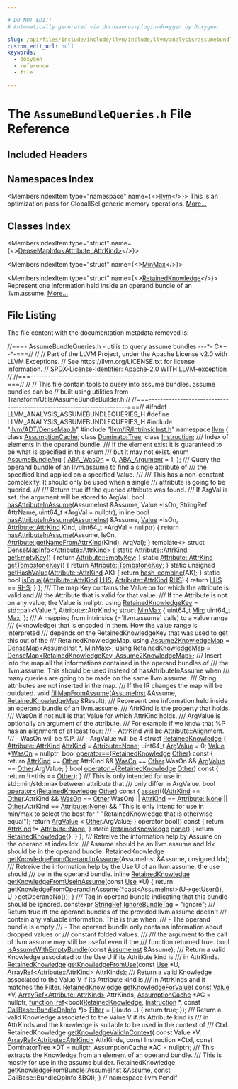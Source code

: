 ```yaml
---

# DO NOT EDIT!
# Automatically generated via docusaurus-plugin-doxygen by Doxygen.

slug: /api/files/include/include/llvm/include/llvm/analysis/assumebundlequeries-h
custom_edit_url: null
keywords:
  - doxygen
  - reference
  - file

---
```





# The `AssumeBundleQueries.h` File Reference

<DoxygenPage pluginConfig={pluginConfig}>



## Included Headers

<IncludesList>
<IncludesListItem
  filePath="llvm/ADT/DenseMap.h"
  permalink="/docs/api/files/include/include/llvm/include/llvm/adt/densemap-h"
  isLocal="true" />
<IncludesListItem
  filePath="llvm/IR/IntrinsicInst.h"
  permalink="/docs/api/files/include/include/llvm/include/llvm/ir/intrinsicinst-h"
  isLocal="true" />
</IncludesList>

## Namespaces Index

<MembersIndex>

<MembersIndexItem
  type="namespace"
  name={<><a href="/docs/api/namespaces/llvm">llvm</a></>}>
This is an optimization pass for GlobalISel generic memory operations. <a href="/docs/api/namespaces/llvm/#details">More...</a>
</MembersIndexItem>

</MembersIndex>

## Classes Index

<MembersIndex>

<MembersIndexItem
  type="struct"
  name={<><a href="/docs/api/structs/llvm/densemapinfo-3b8d43b48b72aa66e434ce6f39c7dc97">DenseMapInfo&lt;Attribute::AttrKind&gt;</a></>}>
</MembersIndexItem>

<MembersIndexItem
  type="struct"
  name={<><a href="/docs/api/structs/llvm/minmax">MinMax</a></>}>
</MembersIndexItem>

<MembersIndexItem
  type="struct"
  name={<><a href="/docs/api/structs/llvm/retainedknowledge">RetainedKnowledge</a></>}>
Represent one information held inside an operand bundle of an llvm.assume. <a href="/docs/api/structs/llvm/retainedknowledge/#details">More...</a>
</MembersIndexItem>

</MembersIndex>


## File Listing

The file content with the documentation metadata removed is:

<ProgramListing>

<Link id="l00001" /><CodeLine lineNumber="1"><Highlight kind="comment">//===- AssumeBundleQueries.h - utilis to query assume bundles ---&#42;- C++ -&#42;-===//</Highlight><Highlight kind="normal"></Highlight></CodeLine>
<Link id="l00002" /><CodeLine lineNumber="2"><Highlight kind="normal"></Highlight><Highlight kind="comment">//</Highlight><Highlight kind="normal"></Highlight></CodeLine>
<Link id="l00003" /><CodeLine lineNumber="3"><Highlight kind="normal"></Highlight><Highlight kind="comment">// Part of the LLVM Project, under the Apache License v2.0 with LLVM Exceptions.</Highlight><Highlight kind="normal"></Highlight></CodeLine>
<Link id="l00004" /><CodeLine lineNumber="4"><Highlight kind="normal"></Highlight><Highlight kind="comment">// See https://llvm.org/LICENSE.txt for license information.</Highlight><Highlight kind="normal"></Highlight></CodeLine>
<Link id="l00005" /><CodeLine lineNumber="5"><Highlight kind="normal"></Highlight><Highlight kind="comment">// SPDX-License-Identifier: Apache-2.0 WITH LLVM-exception</Highlight><Highlight kind="normal"></Highlight></CodeLine>
<Link id="l00006" /><CodeLine lineNumber="6"><Highlight kind="normal"></Highlight><Highlight kind="comment">//</Highlight><Highlight kind="normal"></Highlight></CodeLine>
<Link id="l00007" /><CodeLine lineNumber="7"><Highlight kind="normal"></Highlight><Highlight kind="comment">//===----------------------------------------------------------------------===//</Highlight><Highlight kind="normal"></Highlight></CodeLine>
<Link id="l00008" /><CodeLine lineNumber="8"><Highlight kind="normal"></Highlight><Highlight kind="comment">//</Highlight><Highlight kind="normal"></Highlight></CodeLine>
<Link id="l00009" /><CodeLine lineNumber="9"><Highlight kind="normal"></Highlight><Highlight kind="comment">// This file contain tools to query into assume bundles. assume bundles can be</Highlight><Highlight kind="normal"></Highlight></CodeLine>
<Link id="l00010" /><CodeLine lineNumber="10"><Highlight kind="normal"></Highlight><Highlight kind="comment">// built using utilities from Transform/Utils/AssumeBundleBuilder.h</Highlight><Highlight kind="normal"></Highlight></CodeLine>
<Link id="l00011" /><CodeLine lineNumber="11"><Highlight kind="normal"></Highlight><Highlight kind="comment">//</Highlight><Highlight kind="normal"></Highlight></CodeLine>
<Link id="l00012" /><CodeLine lineNumber="12"><Highlight kind="normal"></Highlight><Highlight kind="comment">//===----------------------------------------------------------------------===//</Highlight><Highlight kind="normal"></Highlight></CodeLine>
<Link id="l00013" /><CodeLine lineNumber="13"><Highlight kind="normal"></Highlight></CodeLine>
<Link id="l00014" /><CodeLine lineNumber="14"><Highlight kind="normal"></Highlight><Highlight kind="preprocessor">#ifndef LLVM&#95;ANALYSIS&#95;ASSUMEBUNDLEQUERIES&#95;H</Highlight><Highlight kind="normal"></Highlight></CodeLine>
<Link id="l00015" /><CodeLine lineNumber="15"><Highlight kind="normal"></Highlight><Highlight kind="preprocessor">#define LLVM&#95;ANALYSIS&#95;ASSUMEBUNDLEQUERIES&#95;H</Highlight><Highlight kind="normal"></Highlight></CodeLine>
<Link id="l00016" /><CodeLine lineNumber="16"><Highlight kind="normal"></Highlight></CodeLine>
<Link id="l00017" /><CodeLine lineNumber="17"><Highlight kind="normal"></Highlight><Highlight kind="preprocessor">#include &quot;<a href="/docs/api/files/include/include/llvm/include/llvm/adt/densemap-h">llvm/ADT/DenseMap.h</a>&quot;</Highlight><Highlight kind="normal"></Highlight></CodeLine>
<Link id="l00018" /><CodeLine lineNumber="18"><Highlight kind="normal"></Highlight><Highlight kind="preprocessor">#include &quot;<a href="/docs/api/files/include/include/llvm/include/llvm/ir/intrinsicinst-h">llvm/IR/IntrinsicInst.h</a>&quot;</Highlight><Highlight kind="normal"></Highlight></CodeLine>
<Link id="l00019" /><CodeLine lineNumber="19"><Highlight kind="normal"></Highlight></CodeLine>
<Link id="l00020" /><CodeLine lineNumber="20"><Highlight kind="normal"></Highlight><Highlight kind="keyword">namespace </Highlight><Highlight kind="normal"><a href="/docs/api/namespaces/llvm">llvm</a> &#123;</Highlight></CodeLine>
<Link id="l00021" /><CodeLine lineNumber="21"><Highlight kind="normal"></Highlight><Highlight kind="keyword">class </Highlight><Highlight kind="normal"><a href="/docs/api/classes/llvm/assumptioncache">AssumptionCache</a>;</Highlight></CodeLine>
<Link id="l00022" /><CodeLine lineNumber="22"><Highlight kind="normal"></Highlight><Highlight kind="keyword">class </Highlight><Highlight kind="normal"><a href="/docs/api/classes/llvm/dominatortree">DominatorTree</a>;</Highlight></CodeLine>
<Link id="l00023" /><CodeLine lineNumber="23"><Highlight kind="normal"></Highlight><Highlight kind="keyword">class </Highlight><Highlight kind="normal"><a href="/docs/api/classes/llvm/instruction">Instruction</a>;</Highlight></CodeLine>
<Link id="l00024" /><CodeLine lineNumber="24"><Highlight kind="normal"></Highlight><Highlight kind="comment"></Highlight></CodeLine>
<Link id="l00025" /><CodeLine lineNumber="25"><Highlight kind="comment">/// Index of elements in the operand bundle.</Highlight></CodeLine>
<Link id="l00026" /><CodeLine lineNumber="26"><Highlight kind="comment">/// If the element exist it is guaranteed to be what is specified in this enum</Highlight></CodeLine>
<Link id="l00027" /><CodeLine lineNumber="27"><Highlight kind="comment">/// but it may not exist.</Highlight><Highlight kind="normal"></Highlight></CodeLine>
<Link id="l00028" /><CodeLine lineNumber="28" lineLink="/docs/api/namespaces/llvm/#af36ce2c8e7a209b35ea79a00f0621852"><Highlight kind="normal"></Highlight><Highlight kind="keyword">enum</Highlight><Highlight kind="normal"> <a href="/docs/api/namespaces/llvm/#af36ce2c8e7a209b35ea79a00f0621852">AssumeBundleArg</a> &#123;</Highlight></CodeLine>
<Link id="l00029" /><CodeLine lineNumber="29" lineLink="/docs/api/namespaces/llvm/#af36ce2c8e7a209b35ea79a00f0621852a62cb1e392c91b9c6bf2929bf1f6437a4"><Highlight kind="normal">  <a href="/docs/api/namespaces/llvm/#af36ce2c8e7a209b35ea79a00f0621852a62cb1e392c91b9c6bf2929bf1f6437a4">ABA&#95;WasOn</a> = 0,</Highlight></CodeLine>
<Link id="l00030" /><CodeLine lineNumber="30" lineLink="/docs/api/namespaces/llvm/#af36ce2c8e7a209b35ea79a00f0621852a1db3cb6d53ab5e73d0d8b9e1afaa26ce"><Highlight kind="normal">  <a href="/docs/api/namespaces/llvm/#af36ce2c8e7a209b35ea79a00f0621852a1db3cb6d53ab5e73d0d8b9e1afaa26ce">ABA&#95;Argument</a> = 1,</Highlight></CodeLine>
<Link id="l00031" /><CodeLine lineNumber="31"><Highlight kind="normal">&#125;;</Highlight></CodeLine>
<Link id="l00032" /><CodeLine lineNumber="32"><Highlight kind="normal"></Highlight><Highlight kind="comment"></Highlight></CodeLine>
<Link id="l00033" /><CodeLine lineNumber="33"><Highlight kind="comment">/// Query the operand bundle of an llvm.assume to find a single attribute of</Highlight></CodeLine>
<Link id="l00034" /><CodeLine lineNumber="34"><Highlight kind="comment">/// the specified kind applied on a specified Value.</Highlight></CodeLine>
<Link id="l00035" /><CodeLine lineNumber="35"><Highlight kind="comment">///</Highlight></CodeLine>
<Link id="l00036" /><CodeLine lineNumber="36"><Highlight kind="comment">/// This has a non-constant complexity. It should only be used when a single</Highlight></CodeLine>
<Link id="l00037" /><CodeLine lineNumber="37"><Highlight kind="comment">/// attribute is going to be queried.</Highlight></CodeLine>
<Link id="l00038" /><CodeLine lineNumber="38"><Highlight kind="comment">///</Highlight></CodeLine>
<Link id="l00039" /><CodeLine lineNumber="39"><Highlight kind="comment">/// Return true iff the queried attribute was found.</Highlight></CodeLine>
<Link id="l00040" /><CodeLine lineNumber="40"><Highlight kind="comment">/// If ArgVal is set. the argument will be stored to ArgVal.</Highlight><Highlight kind="normal"></Highlight></CodeLine>
<Link id="l00041" /><CodeLine lineNumber="41"><Highlight kind="normal"></Highlight><Highlight kind="keywordtype">bool</Highlight><Highlight kind="normal"> <a href="/docs/api/namespaces/llvm/#ac175548dea024de495368b0dcd301f09">hasAttributeInAssume</a>(AssumeInst &amp;Assume, Value &#42;IsOn, StringRef AttrName,</Highlight></CodeLine>
<Link id="l00042" /><CodeLine lineNumber="42"><Highlight kind="normal">                          uint64&#95;t &#42;ArgVal = </Highlight><Highlight kind="keyword">nullptr</Highlight><Highlight kind="normal">);</Highlight></CodeLine>
<Link id="l00043" /><CodeLine lineNumber="43" lineLink="/docs/api/namespaces/llvm/#ac4ef3e6d4cf3115d5fdd70b5e35a96df"><Highlight kind="normal"></Highlight><Highlight kind="keyword">inline</Highlight><Highlight kind="normal"> </Highlight><Highlight kind="keywordtype">bool</Highlight><Highlight kind="normal"> <a href="/docs/api/namespaces/llvm/#ac175548dea024de495368b0dcd301f09">hasAttributeInAssume</a>(<a href="/docs/api/classes/llvm/assumeinst">AssumeInst</a> &amp;Assume, <a href="/docs/api/classes/llvm/value">Value</a> &#42;IsOn,</Highlight></CodeLine>
<Link id="l00044" /><CodeLine lineNumber="44"><Highlight kind="normal">                                 <a href="/docs/api/classes/llvm/attribute/#aab7ee4b8fd1d3e7e4cea87868855e60e">Attribute::AttrKind</a> Kind,</Highlight></CodeLine>
<Link id="l00045" /><CodeLine lineNumber="45"><Highlight kind="normal">                                 uint64&#95;t &#42;ArgVal = </Highlight><Highlight kind="keyword">nullptr</Highlight><Highlight kind="normal">) &#123;</Highlight></CodeLine>
<Link id="l00046" /><CodeLine lineNumber="46"><Highlight kind="normal">  </Highlight><Highlight kind="keywordflow">return</Highlight><Highlight kind="normal"> <a href="/docs/api/namespaces/llvm/#ac175548dea024de495368b0dcd301f09">hasAttributeInAssume</a>(Assume, IsOn,</Highlight></CodeLine>
<Link id="l00047" /><CodeLine lineNumber="47"><Highlight kind="normal">                              <a href="/docs/api/classes/llvm/attribute/#a9f1de7d65958c48ef95760927081625c">Attribute::getNameFromAttrKind</a>(Kind), ArgVal);</Highlight></CodeLine>
<Link id="l00048" /><CodeLine lineNumber="48"><Highlight kind="normal">&#125;</Highlight></CodeLine>
<Link id="l00049" /><CodeLine lineNumber="49"><Highlight kind="normal"></Highlight></CodeLine>
<Link id="l00050" /><CodeLine lineNumber="50" lineLink="/docs/api/structs/llvm/densemapinfo-3b8d43b48b72aa66e434ce6f39c7dc97"><Highlight kind="normal"></Highlight><Highlight kind="keyword">template</Highlight><Highlight kind="normal">&lt;&gt; </Highlight><Highlight kind="keyword">struct </Highlight><Highlight kind="normal"><a href="/docs/api/structs/llvm/densemapinfo">DenseMapInfo</a>&lt;<a href="/docs/api/classes/llvm/attribute">Attribute</a>::AttrKind&gt; &#123;</Highlight></CodeLine>
<Link id="l00051" /><CodeLine lineNumber="51" lineLink="/docs/api/structs/llvm/densemapinfo-3b8d43b48b72aa66e434ce6f39c7dc97/#a2edb48bde72543fa4b4332344901854f"><Highlight kind="normal">  </Highlight><Highlight kind="keyword">static</Highlight><Highlight kind="normal"> <a href="/docs/api/classes/llvm/attribute/#aab7ee4b8fd1d3e7e4cea87868855e60e">Attribute::AttrKind</a> <a href="/docs/api/structs/llvm/densemapinfo-3b8d43b48b72aa66e434ce6f39c7dc97/#a2edb48bde72543fa4b4332344901854f">getEmptyKey</a>() &#123;</Highlight></CodeLine>
<Link id="l00052" /><CodeLine lineNumber="52"><Highlight kind="normal">    </Highlight><Highlight kind="keywordflow">return</Highlight><Highlight kind="normal"> <a href="/docs/api/classes/llvm/attribute/#aab7ee4b8fd1d3e7e4cea87868855e60eaa108685538d49543443a0ce281efd1d8">Attribute::EmptyKey</a>;</Highlight></CodeLine>
<Link id="l00053" /><CodeLine lineNumber="53"><Highlight kind="normal">  &#125;</Highlight></CodeLine>
<Link id="l00054" /><CodeLine lineNumber="54" lineLink="/docs/api/structs/llvm/densemapinfo-3b8d43b48b72aa66e434ce6f39c7dc97/#adeb96fe57603c6997007e44de7992f8c"><Highlight kind="normal">  </Highlight><Highlight kind="keyword">static</Highlight><Highlight kind="normal"> <a href="/docs/api/classes/llvm/attribute/#aab7ee4b8fd1d3e7e4cea87868855e60e">Attribute::AttrKind</a> <a href="/docs/api/structs/llvm/densemapinfo-3b8d43b48b72aa66e434ce6f39c7dc97/#adeb96fe57603c6997007e44de7992f8c">getTombstoneKey</a>() &#123;</Highlight></CodeLine>
<Link id="l00055" /><CodeLine lineNumber="55"><Highlight kind="normal">    </Highlight><Highlight kind="keywordflow">return</Highlight><Highlight kind="normal"> <a href="/docs/api/classes/llvm/attribute/#aab7ee4b8fd1d3e7e4cea87868855e60ea3e672d8a791835da7d662b61f79590a6">Attribute::TombstoneKey</a>;</Highlight></CodeLine>
<Link id="l00056" /><CodeLine lineNumber="56"><Highlight kind="normal">  &#125;</Highlight></CodeLine>
<Link id="l00057" /><CodeLine lineNumber="57" lineLink="/docs/api/structs/llvm/densemapinfo-3b8d43b48b72aa66e434ce6f39c7dc97/#a6365ea7ed5f2f560f1fbc7696cf18f16"><Highlight kind="normal">  </Highlight><Highlight kind="keyword">static</Highlight><Highlight kind="normal"> </Highlight><Highlight kind="keywordtype">unsigned</Highlight><Highlight kind="normal"> <a href="/docs/api/structs/llvm/densemapinfo-3b8d43b48b72aa66e434ce6f39c7dc97/#a6365ea7ed5f2f560f1fbc7696cf18f16">getHashValue</a>(<a href="/docs/api/classes/llvm/attribute/#aab7ee4b8fd1d3e7e4cea87868855e60e">Attribute::AttrKind</a> AK) &#123;</Highlight></CodeLine>
<Link id="l00058" /><CodeLine lineNumber="58"><Highlight kind="normal">    </Highlight><Highlight kind="keywordflow">return</Highlight><Highlight kind="normal"> <a href="/docs/api/namespaces/llvm/#add71474638430694c84640146383fc44">hash&#95;combine</a>(AK);</Highlight></CodeLine>
<Link id="l00059" /><CodeLine lineNumber="59"><Highlight kind="normal">  &#125;</Highlight></CodeLine>
<Link id="l00060" /><CodeLine lineNumber="60" lineLink="/docs/api/structs/llvm/densemapinfo-3b8d43b48b72aa66e434ce6f39c7dc97/#a7d3f860c73e1d3f695414b9b07b45a48"><Highlight kind="normal">  </Highlight><Highlight kind="keyword">static</Highlight><Highlight kind="normal"> </Highlight><Highlight kind="keywordtype">bool</Highlight><Highlight kind="normal"> <a href="/docs/api/structs/llvm/densemapinfo-3b8d43b48b72aa66e434ce6f39c7dc97/#a7d3f860c73e1d3f695414b9b07b45a48">isEqual</a>(<a href="/docs/api/classes/llvm/attribute/#aab7ee4b8fd1d3e7e4cea87868855e60e">Attribute::AttrKind</a> <a href="/docs/api/files/lib/lib/target/lib/target/x86/x86partialreduction-cpp/#a9e1483f7215664a2315c53c3558d9a8d">LHS</a>, <a href="/docs/api/classes/llvm/attribute/#aab7ee4b8fd1d3e7e4cea87868855e60e">Attribute::AttrKind</a> <a href="/docs/api/files/lib/lib/target/lib/target/x86/x86partialreduction-cpp/#a87b8bfbbe9d8f7146d7f20a5fb42efd0">RHS</a>) &#123;</Highlight></CodeLine>
<Link id="l00061" /><CodeLine lineNumber="61"><Highlight kind="normal">    </Highlight><Highlight kind="keywordflow">return</Highlight><Highlight kind="normal"> <a href="/docs/api/files/lib/lib/target/lib/target/x86/x86partialreduction-cpp/#a9e1483f7215664a2315c53c3558d9a8d">LHS</a> == <a href="/docs/api/files/lib/lib/target/lib/target/x86/x86partialreduction-cpp/#a87b8bfbbe9d8f7146d7f20a5fb42efd0">RHS</a>;</Highlight></CodeLine>
<Link id="l00062" /><CodeLine lineNumber="62"><Highlight kind="normal">  &#125;</Highlight></CodeLine>
<Link id="l00063" /><CodeLine lineNumber="63"><Highlight kind="normal">&#125;;</Highlight></CodeLine>
<Link id="l00064" /><CodeLine lineNumber="64"><Highlight kind="normal"></Highlight><Highlight kind="comment"></Highlight></CodeLine>
<Link id="l00065" /><CodeLine lineNumber="65"><Highlight kind="comment">/// The map Key contains the Value on for which the attribute is valid and</Highlight></CodeLine>
<Link id="l00066" /><CodeLine lineNumber="66"><Highlight kind="comment">/// the Attribute that is valid for that value.</Highlight></CodeLine>
<Link id="l00067" /><CodeLine lineNumber="67"><Highlight kind="comment">/// If the Attribute is not on any value, the Value is nullptr.</Highlight><Highlight kind="normal"></Highlight></CodeLine>
<Link id="l00068" /><CodeLine lineNumber="68" lineLink="/docs/api/namespaces/llvm/#a9888552f3123d4dc7fc12875d9f17d3c"><Highlight kind="normal"></Highlight><Highlight kind="keyword">using </Highlight><Highlight kind="normal"><a href="/docs/api/namespaces/llvm/#a9888552f3123d4dc7fc12875d9f17d3c">RetainedKnowledgeKey</a> = std::pair&lt;Value &#42;, Attribute::AttrKind&gt;;</Highlight></CodeLine>
<Link id="l00069" /><CodeLine lineNumber="69"><Highlight kind="normal"></Highlight></CodeLine>
<Link id="l00070" /><CodeLine lineNumber="70" lineLink="/docs/api/structs/llvm/minmax"><Highlight kind="normal"></Highlight><Highlight kind="keyword">struct </Highlight><Highlight kind="normal"><a href="/docs/api/structs/llvm/minmax">MinMax</a> &#123;</Highlight></CodeLine>
<Link id="l00071" /><CodeLine lineNumber="71" lineLink="/docs/api/structs/llvm/minmax/#a88c3544c3aa0f64f4df2aa202b4b58d8"><Highlight kind="normal">  uint64&#95;t <a href="/docs/api/structs/llvm/minmax/#a88c3544c3aa0f64f4df2aa202b4b58d8">Min</a>;</Highlight></CodeLine>
<Link id="l00072" /><CodeLine lineNumber="72" lineLink="/docs/api/structs/llvm/minmax/#aeb30866b8cc9b02f097f13ee2861de5a"><Highlight kind="normal">  uint64&#95;t <a href="/docs/api/structs/llvm/minmax/#aeb30866b8cc9b02f097f13ee2861de5a">Max</a>;</Highlight></CodeLine>
<Link id="l00073" /><CodeLine lineNumber="73"><Highlight kind="normal">&#125;;</Highlight></CodeLine>
<Link id="l00074" /><CodeLine lineNumber="74"><Highlight kind="normal"></Highlight><Highlight kind="comment"></Highlight></CodeLine>
<Link id="l00075" /><CodeLine lineNumber="75"><Highlight kind="comment">/// A mapping from intrinsics (=&#96;llvm.assume&#96; calls) to a value range</Highlight></CodeLine>
<Link id="l00076" /><CodeLine lineNumber="76"><Highlight kind="comment">/// (=knowledge) that is encoded in them. How the value range is interpreted</Highlight></CodeLine>
<Link id="l00077" /><CodeLine lineNumber="77"><Highlight kind="comment">/// depends on the RetainedKnowledgeKey that was used to get this out of the</Highlight></CodeLine>
<Link id="l00078" /><CodeLine lineNumber="78"><Highlight kind="comment">/// RetainedKnowledgeMap.</Highlight><Highlight kind="normal"></Highlight></CodeLine>
<Link id="l00079" /><CodeLine lineNumber="79" lineLink="/docs/api/namespaces/llvm/#a241c18622ca237009c5f3c9ef40192bd"><Highlight kind="normal"></Highlight><Highlight kind="keyword">using </Highlight><Highlight kind="normal"><a href="/docs/api/namespaces/llvm/#a241c18622ca237009c5f3c9ef40192bd">Assume2KnowledgeMap</a> = <a href="/docs/api/classes/llvm/densemap">DenseMap&lt;AssumeInst &#42;, MinMax&gt;</a>;</Highlight></CodeLine>
<Link id="l00080" /><CodeLine lineNumber="80"><Highlight kind="normal"></Highlight></CodeLine>
<Link id="l00081" /><CodeLine lineNumber="81" lineLink="/docs/api/namespaces/llvm/#a681f4982ace03237b4578f1280eef12e"><Highlight kind="normal"></Highlight><Highlight kind="keyword">using </Highlight><Highlight kind="normal"><a href="/docs/api/namespaces/llvm/#a681f4982ace03237b4578f1280eef12e">RetainedKnowledgeMap</a> =</Highlight></CodeLine>
<Link id="l00082" /><CodeLine lineNumber="82"><Highlight kind="normal">    <a href="/docs/api/classes/llvm/densemap">DenseMap&lt;RetainedKnowledgeKey, Assume2KnowledgeMap&gt;</a>;</Highlight></CodeLine>
<Link id="l00083" /><CodeLine lineNumber="83"><Highlight kind="normal"></Highlight><Highlight kind="comment"></Highlight></CodeLine>
<Link id="l00084" /><CodeLine lineNumber="84"><Highlight kind="comment">/// Insert into the map all the informations contained in the operand bundles of</Highlight></CodeLine>
<Link id="l00085" /><CodeLine lineNumber="85"><Highlight kind="comment">/// the llvm.assume. This should be used instead of hasAttributeInAssume when</Highlight></CodeLine>
<Link id="l00086" /><CodeLine lineNumber="86"><Highlight kind="comment">/// many queries are going to be made on the same llvm.assume.</Highlight></CodeLine>
<Link id="l00087" /><CodeLine lineNumber="87"><Highlight kind="comment">/// String attributes are not inserted in the map.</Highlight></CodeLine>
<Link id="l00088" /><CodeLine lineNumber="88"><Highlight kind="comment">/// If the IR changes the map will be outdated.</Highlight><Highlight kind="normal"></Highlight></CodeLine>
<Link id="l00089" /><CodeLine lineNumber="89"><Highlight kind="normal"></Highlight><Highlight kind="keywordtype">void</Highlight><Highlight kind="normal"> <a href="/docs/api/namespaces/llvm/#ad0cb3b7526df89b44d7c13b54cd25a51">fillMapFromAssume</a>(<a href="/docs/api/classes/llvm/assumeinst">AssumeInst</a> &amp;Assume, <a href="/docs/api/namespaces/llvm/#a681f4982ace03237b4578f1280eef12e">RetainedKnowledgeMap</a> &amp;Result);</Highlight></CodeLine>
<Link id="l00090" /><CodeLine lineNumber="90"><Highlight kind="normal"></Highlight><Highlight kind="comment"></Highlight></CodeLine>
<Link id="l00091" /><CodeLine lineNumber="91"><Highlight kind="comment">/// Represent one information held inside an operand bundle of an llvm.assume.</Highlight></CodeLine>
<Link id="l00092" /><CodeLine lineNumber="92"><Highlight kind="comment">/// AttrKind is the property that holds.</Highlight></CodeLine>
<Link id="l00093" /><CodeLine lineNumber="93"><Highlight kind="comment">/// WasOn if not null is that Value for which AttrKind holds.</Highlight></CodeLine>
<Link id="l00094" /><CodeLine lineNumber="94"><Highlight kind="comment">/// ArgValue is optionally an argument of the attribute.</Highlight></CodeLine>
<Link id="l00095" /><CodeLine lineNumber="95"><Highlight kind="comment">/// For example if we know that %P has an alignment of at least four:</Highlight></CodeLine>
<Link id="l00096" /><CodeLine lineNumber="96"><Highlight kind="comment">///  - AttrKind will be Attribute::Alignment.</Highlight></CodeLine>
<Link id="l00097" /><CodeLine lineNumber="97"><Highlight kind="comment">///  - WasOn will be %P.</Highlight></CodeLine>
<Link id="l00098" /><CodeLine lineNumber="98"><Highlight kind="comment">///  - ArgValue will be 4</Highlight><Highlight kind="normal"></Highlight></CodeLine>
<Link id="l00099" /><CodeLine lineNumber="99" lineLink="/docs/api/structs/llvm/retainedknowledge"><Highlight kind="normal"></Highlight><Highlight kind="keyword">struct </Highlight><Highlight kind="normal"><a href="/docs/api/structs/llvm/retainedknowledge">RetainedKnowledge</a> &#123;</Highlight></CodeLine>
<Link id="l00100" /><CodeLine lineNumber="100" lineLink="/docs/api/structs/llvm/retainedknowledge/#a054a26c551d4de8f1af4d75a7a67a42a"><Highlight kind="normal">  <a href="/docs/api/classes/llvm/attribute/#aab7ee4b8fd1d3e7e4cea87868855e60e">Attribute::AttrKind</a> <a href="/docs/api/structs/llvm/retainedknowledge/#a054a26c551d4de8f1af4d75a7a67a42a">AttrKind</a> = <a href="/docs/api/classes/llvm/attribute/#aab7ee4b8fd1d3e7e4cea87868855e60ea5e58e419b1c9e35d6131976412fd8f0c">Attribute::None</a>;</Highlight></CodeLine>
<Link id="l00101" /><CodeLine lineNumber="101" lineLink="/docs/api/structs/llvm/retainedknowledge/#a3b64a97b9157b9bd9a1d924cae66254b"><Highlight kind="normal">  uint64&#95;t <a href="/docs/api/structs/llvm/retainedknowledge/#a3b64a97b9157b9bd9a1d924cae66254b">ArgValue</a> = 0;</Highlight></CodeLine>
<Link id="l00102" /><CodeLine lineNumber="102" lineLink="/docs/api/structs/llvm/retainedknowledge/#a99ac6afa72b262e95ceb85328c6cb5c6"><Highlight kind="normal">  <a href="/docs/api/classes/llvm/value">Value</a> &#42;<a href="/docs/api/structs/llvm/retainedknowledge/#a99ac6afa72b262e95ceb85328c6cb5c6">WasOn</a> = </Highlight><Highlight kind="keyword">nullptr</Highlight><Highlight kind="normal">;</Highlight></CodeLine>
<Link id="l00103" /><CodeLine lineNumber="103" lineLink="/docs/api/structs/llvm/retainedknowledge/#adc93b51f6b1c4ea5ac926d9b28e38e70"><Highlight kind="normal">  </Highlight><Highlight kind="keywordtype">bool</Highlight><Highlight kind="normal"> <a href="/docs/api/structs/llvm/retainedknowledge/#adc93b51f6b1c4ea5ac926d9b28e38e70">operator==</a>(<a href="/docs/api/structs/llvm/retainedknowledge">RetainedKnowledge</a> <a href="/docs/api/namespaces/llvm/#a9eb4f5b98b70ee4fab9614ed58282c1fa6311ae17c1ee52b36e68aaf4ad066387">Other</a>)</Highlight><Highlight kind="keyword"> const </Highlight><Highlight kind="normal">&#123;</Highlight></CodeLine>
<Link id="l00104" /><CodeLine lineNumber="104"><Highlight kind="normal">    </Highlight><Highlight kind="keywordflow">return</Highlight><Highlight kind="normal"> <a href="/docs/api/structs/llvm/retainedknowledge/#a054a26c551d4de8f1af4d75a7a67a42a">AttrKind</a> == <a href="/docs/api/namespaces/llvm/#a9eb4f5b98b70ee4fab9614ed58282c1fa6311ae17c1ee52b36e68aaf4ad066387">Other</a>.AttrKind &amp;&amp; <a href="/docs/api/structs/llvm/retainedknowledge/#a99ac6afa72b262e95ceb85328c6cb5c6">WasOn</a> == <a href="/docs/api/namespaces/llvm/#a9eb4f5b98b70ee4fab9614ed58282c1fa6311ae17c1ee52b36e68aaf4ad066387">Other</a>.WasOn &amp;&amp;</Highlight></CodeLine>
<Link id="l00105" /><CodeLine lineNumber="105"><Highlight kind="normal">           <a href="/docs/api/structs/llvm/retainedknowledge/#a3b64a97b9157b9bd9a1d924cae66254b">ArgValue</a> == <a href="/docs/api/namespaces/llvm/#a9eb4f5b98b70ee4fab9614ed58282c1fa6311ae17c1ee52b36e68aaf4ad066387">Other</a>.ArgValue;</Highlight></CodeLine>
<Link id="l00106" /><CodeLine lineNumber="106"><Highlight kind="normal">  &#125;</Highlight></CodeLine>
<Link id="l00107" /><CodeLine lineNumber="107" lineLink="/docs/api/structs/llvm/retainedknowledge/#a94e146b3c708ec72472ad81e9370cff0"><Highlight kind="normal">  </Highlight><Highlight kind="keywordtype">bool</Highlight><Highlight kind="normal"> <a href="/docs/api/structs/llvm/retainedknowledge/#a94e146b3c708ec72472ad81e9370cff0">operator!=</a>(<a href="/docs/api/structs/llvm/retainedknowledge">RetainedKnowledge</a> <a href="/docs/api/namespaces/llvm/#a9eb4f5b98b70ee4fab9614ed58282c1fa6311ae17c1ee52b36e68aaf4ad066387">Other</a>)</Highlight><Highlight kind="keyword"> const </Highlight><Highlight kind="normal">&#123; </Highlight><Highlight kind="keywordflow">return</Highlight><Highlight kind="normal"> !(&#42;</Highlight><Highlight kind="keyword">this</Highlight><Highlight kind="normal"> == <a href="/docs/api/namespaces/llvm/#a9eb4f5b98b70ee4fab9614ed58282c1fa6311ae17c1ee52b36e68aaf4ad066387">Other</a>); &#125;</Highlight><Highlight kind="comment"></Highlight></CodeLine>
<Link id="l00108" /><CodeLine lineNumber="108"><Highlight kind="comment">  /// This is only intended for use in std::min/std::max between attribute that</Highlight></CodeLine>
<Link id="l00109" /><CodeLine lineNumber="109"><Highlight kind="comment">  /// only differ in ArgValue.</Highlight><Highlight kind="normal"></Highlight></CodeLine>
<Link id="l00110" /><CodeLine lineNumber="110" lineLink="/docs/api/structs/llvm/retainedknowledge/#aece4000222328082a903cdbda2648c10"><Highlight kind="normal">  </Highlight><Highlight kind="keywordtype">bool</Highlight><Highlight kind="normal"> <a href="/docs/api/structs/llvm/retainedknowledge/#aece4000222328082a903cdbda2648c10">operator&lt;</a>(<a href="/docs/api/structs/llvm/retainedknowledge">RetainedKnowledge</a> <a href="/docs/api/namespaces/llvm/#a9eb4f5b98b70ee4fab9614ed58282c1fa6311ae17c1ee52b36e68aaf4ad066387">Other</a>)</Highlight><Highlight kind="keyword"> const </Highlight><Highlight kind="normal">&#123;</Highlight></CodeLine>
<Link id="l00111" /><CodeLine lineNumber="111"><Highlight kind="normal">    <a href="/docs/api/files/lib/lib/target/lib/target/amdgpu/silowercontrolflow-cpp/#a4868c5d81c5ccc98c47aeab6244346a0">assert</a>(((<a href="/docs/api/structs/llvm/retainedknowledge/#a054a26c551d4de8f1af4d75a7a67a42a">AttrKind</a> == <a href="/docs/api/namespaces/llvm/#a9eb4f5b98b70ee4fab9614ed58282c1fa6311ae17c1ee52b36e68aaf4ad066387">Other</a>.AttrKind &amp;&amp; <a href="/docs/api/structs/llvm/retainedknowledge/#a99ac6afa72b262e95ceb85328c6cb5c6">WasOn</a> == <a href="/docs/api/namespaces/llvm/#a9eb4f5b98b70ee4fab9614ed58282c1fa6311ae17c1ee52b36e68aaf4ad066387">Other</a>.WasOn) ||</Highlight></CodeLine>
<Link id="l00112" /><CodeLine lineNumber="112"><Highlight kind="normal">            <a href="/docs/api/structs/llvm/retainedknowledge/#a054a26c551d4de8f1af4d75a7a67a42a">AttrKind</a> == <a href="/docs/api/classes/llvm/attribute/#aab7ee4b8fd1d3e7e4cea87868855e60ea5e58e419b1c9e35d6131976412fd8f0c">Attribute::None</a> || <a href="/docs/api/namespaces/llvm/#a9eb4f5b98b70ee4fab9614ed58282c1fa6311ae17c1ee52b36e68aaf4ad066387">Other</a>.AttrKind == <a href="/docs/api/classes/llvm/attribute/#aab7ee4b8fd1d3e7e4cea87868855e60ea5e58e419b1c9e35d6131976412fd8f0c">Attribute::None</a>) &amp;&amp;</Highlight></CodeLine>
<Link id="l00113" /><CodeLine lineNumber="113"><Highlight kind="normal">           </Highlight><Highlight kind="stringliteral">&quot;This is only intend for use in min/max to select the best for &quot;</Highlight><Highlight kind="normal"></Highlight></CodeLine>
<Link id="l00114" /><CodeLine lineNumber="114"><Highlight kind="normal">           </Highlight><Highlight kind="stringliteral">&quot;RetainedKnowledge that is otherwise equal&quot;</Highlight><Highlight kind="normal">);</Highlight></CodeLine>
<Link id="l00115" /><CodeLine lineNumber="115"><Highlight kind="normal">    </Highlight><Highlight kind="keywordflow">return</Highlight><Highlight kind="normal"> <a href="/docs/api/structs/llvm/retainedknowledge/#a3b64a97b9157b9bd9a1d924cae66254b">ArgValue</a> &lt; <a href="/docs/api/namespaces/llvm/#a9eb4f5b98b70ee4fab9614ed58282c1fa6311ae17c1ee52b36e68aaf4ad066387">Other</a>.ArgValue;</Highlight></CodeLine>
<Link id="l00116" /><CodeLine lineNumber="116"><Highlight kind="normal">  &#125;</Highlight></CodeLine>
<Link id="l00117" /><CodeLine lineNumber="117" lineLink="/docs/api/structs/llvm/retainedknowledge/#a35ce2f6504c38f2148b3a8d41e283f1c"><Highlight kind="normal">  </Highlight><Highlight kind="keyword">operator</Highlight><Highlight kind="normal"> bool()</Highlight><Highlight kind="keyword"> const </Highlight><Highlight kind="normal">&#123; </Highlight><Highlight kind="keywordflow">return</Highlight><Highlight kind="normal"> <a href="/docs/api/structs/llvm/retainedknowledge/#a054a26c551d4de8f1af4d75a7a67a42a">AttrKind</a> != <a href="/docs/api/classes/llvm/attribute/#aab7ee4b8fd1d3e7e4cea87868855e60ea5e58e419b1c9e35d6131976412fd8f0c">Attribute::None</a>; &#125;</Highlight></CodeLine>
<Link id="l00118" /><CodeLine lineNumber="118" lineLink="/docs/api/structs/llvm/retainedknowledge/#a5831cbb744aa662c00d3cb9e56a1dad3"><Highlight kind="normal">  </Highlight><Highlight kind="keyword">static</Highlight><Highlight kind="normal"> <a href="/docs/api/structs/llvm/retainedknowledge">RetainedKnowledge</a> <a href="/docs/api/structs/llvm/retainedknowledge/#a5831cbb744aa662c00d3cb9e56a1dad3">none</a>() &#123; </Highlight><Highlight kind="keywordflow">return</Highlight><Highlight kind="normal"> <a href="/docs/api/structs/llvm/retainedknowledge">RetainedKnowledge</a>&#123;&#125;; &#125;</Highlight></CodeLine>
<Link id="l00119" /><CodeLine lineNumber="119"><Highlight kind="normal">&#125;;</Highlight></CodeLine>
<Link id="l00120" /><CodeLine lineNumber="120"><Highlight kind="normal"></Highlight><Highlight kind="comment"></Highlight></CodeLine>
<Link id="l00121" /><CodeLine lineNumber="121"><Highlight kind="comment">/// Retreive the information help by Assume on the operand at index Idx.</Highlight></CodeLine>
<Link id="l00122" /><CodeLine lineNumber="122"><Highlight kind="comment">/// Assume should be an llvm.assume and Idx should be in the operand bundle.</Highlight><Highlight kind="normal"></Highlight></CodeLine>
<Link id="l00123" /><CodeLine lineNumber="123"><Highlight kind="normal">RetainedKnowledge <a href="/docs/api/namespaces/llvm/#a34da38db06d2aeac588562ae3935c89f">getKnowledgeFromOperandInAssume</a>(AssumeInst &amp;Assume,</Highlight></CodeLine>
<Link id="l00124" /><CodeLine lineNumber="124"><Highlight kind="normal">                                                  </Highlight><Highlight kind="keywordtype">unsigned</Highlight><Highlight kind="normal"> Idx);</Highlight></CodeLine>
<Link id="l00125" /><CodeLine lineNumber="125"><Highlight kind="normal"></Highlight><Highlight kind="comment"></Highlight></CodeLine>
<Link id="l00126" /><CodeLine lineNumber="126"><Highlight kind="comment">/// Retreive the information help by the Use U of an llvm.assume. the use should</Highlight></CodeLine>
<Link id="l00127" /><CodeLine lineNumber="127"><Highlight kind="comment">/// be in the operand bundle.</Highlight><Highlight kind="normal"></Highlight></CodeLine>
<Link id="l00128" /><CodeLine lineNumber="128" lineLink="/docs/api/namespaces/llvm/#adb14aff08b31a536fbf016a4424262ee"><Highlight kind="normal"></Highlight><Highlight kind="keyword">inline</Highlight><Highlight kind="normal"> <a href="/docs/api/structs/llvm/retainedknowledge">RetainedKnowledge</a> <a href="/docs/api/namespaces/llvm/#adb14aff08b31a536fbf016a4424262ee">getKnowledgeFromUseInAssume</a>(</Highlight><Highlight kind="keyword">const</Highlight><Highlight kind="normal"> <a href="/docs/api/classes/llvm/use">Use</a> &#42;U) &#123;</Highlight></CodeLine>
<Link id="l00129" /><CodeLine lineNumber="129"><Highlight kind="normal">  </Highlight><Highlight kind="keywordflow">return</Highlight><Highlight kind="normal"> <a href="/docs/api/namespaces/llvm/#a34da38db06d2aeac588562ae3935c89f">getKnowledgeFromOperandInAssume</a>(&#42;<a href="/docs/api/namespaces/llvm/#ac4fc845f5ed92de63cd4474f128f5fc5">cast&lt;AssumeInst&gt;</a>(U-&gt;getUser()),</Highlight></CodeLine>
<Link id="l00130" /><CodeLine lineNumber="130"><Highlight kind="normal">                                         U-&gt;getOperandNo());</Highlight></CodeLine>
<Link id="l00131" /><CodeLine lineNumber="131"><Highlight kind="normal">&#125;</Highlight></CodeLine>
<Link id="l00132" /><CodeLine lineNumber="132"><Highlight kind="normal"></Highlight><Highlight kind="comment"></Highlight></CodeLine>
<Link id="l00133" /><CodeLine lineNumber="133"><Highlight kind="comment">/// Tag in operand bundle indicating that this bundle should be ignored.</Highlight><Highlight kind="normal"></Highlight></CodeLine>
<Link id="l00134" /><CodeLine lineNumber="134" lineLink="/docs/api/namespaces/llvm/#a372ec0fd61fee8a8845f46ccf27c82cf"><Highlight kind="normal"></Highlight><Highlight kind="keyword">constexpr</Highlight><Highlight kind="normal"> <a href="/docs/api/classes/llvm/stringref">StringRef</a> <a href="/docs/api/namespaces/llvm/#a372ec0fd61fee8a8845f46ccf27c82cf">IgnoreBundleTag</a> = </Highlight><Highlight kind="stringliteral">&quot;ignore&quot;</Highlight><Highlight kind="normal">;</Highlight></CodeLine>
<Link id="l00135" /><CodeLine lineNumber="135"><Highlight kind="normal"></Highlight><Highlight kind="comment"></Highlight></CodeLine>
<Link id="l00136" /><CodeLine lineNumber="136"><Highlight kind="comment">/// Return true iff the operand bundles of the provided llvm.assume doesn&#39;t</Highlight></CodeLine>
<Link id="l00137" /><CodeLine lineNumber="137"><Highlight kind="comment">/// contain any valuable information. This is true when:</Highlight></CodeLine>
<Link id="l00138" /><CodeLine lineNumber="138"><Highlight kind="comment">///  - The operand bundle is empty</Highlight></CodeLine>
<Link id="l00139" /><CodeLine lineNumber="139"><Highlight kind="comment">///  - The operand bundle only contains information about dropped values or</Highlight></CodeLine>
<Link id="l00140" /><CodeLine lineNumber="140"><Highlight kind="comment">///    constant folded values.</Highlight></CodeLine>
<Link id="l00141" /><CodeLine lineNumber="141"><Highlight kind="comment">///</Highlight></CodeLine>
<Link id="l00142" /><CodeLine lineNumber="142"><Highlight kind="comment">/// the argument to the call of llvm.assume may still be useful even if the</Highlight></CodeLine>
<Link id="l00143" /><CodeLine lineNumber="143"><Highlight kind="comment">/// function returned true.</Highlight><Highlight kind="normal"></Highlight></CodeLine>
<Link id="l00144" /><CodeLine lineNumber="144"><Highlight kind="normal"></Highlight><Highlight kind="keywordtype">bool</Highlight><Highlight kind="normal"> <a href="/docs/api/namespaces/llvm/#a4418ab5bfa0defc56f75457a07161472">isAssumeWithEmptyBundle</a>(</Highlight><Highlight kind="keyword">const</Highlight><Highlight kind="normal"> <a href="/docs/api/classes/llvm/assumeinst">AssumeInst</a> &amp;Assume);</Highlight></CodeLine>
<Link id="l00145" /><CodeLine lineNumber="145"><Highlight kind="normal"></Highlight><Highlight kind="comment"></Highlight></CodeLine>
<Link id="l00146" /><CodeLine lineNumber="146"><Highlight kind="comment">/// Return a valid Knowledge associated to the Use U if its Attribute kind is</Highlight></CodeLine>
<Link id="l00147" /><CodeLine lineNumber="147"><Highlight kind="comment">/// in AttrKinds.</Highlight><Highlight kind="normal"></Highlight></CodeLine>
<Link id="l00148" /><CodeLine lineNumber="148"><Highlight kind="normal"><a href="/docs/api/structs/llvm/retainedknowledge">RetainedKnowledge</a> <a href="/docs/api/namespaces/llvm/#a95c64b72ee738c969f87befc9b66ee30">getKnowledgeFromUse</a>(</Highlight><Highlight kind="keyword">const</Highlight><Highlight kind="normal"> <a href="/docs/api/classes/llvm/use">Use</a> &#42;U,</Highlight></CodeLine>
<Link id="l00149" /><CodeLine lineNumber="149"><Highlight kind="normal">                                      <a href="/docs/api/classes/llvm/arrayref">ArrayRef&lt;Attribute::AttrKind&gt;</a> AttrKinds);</Highlight></CodeLine>
<Link id="l00150" /><CodeLine lineNumber="150"><Highlight kind="normal"></Highlight><Highlight kind="comment"></Highlight></CodeLine>
<Link id="l00151" /><CodeLine lineNumber="151"><Highlight kind="comment">/// Return a valid Knowledge associated to the Value V if its Attribute kind is</Highlight></CodeLine>
<Link id="l00152" /><CodeLine lineNumber="152"><Highlight kind="comment">/// in AttrKinds and it matches the Filter.</Highlight><Highlight kind="normal"></Highlight></CodeLine>
<Link id="l00153" /><CodeLine lineNumber="153"><Highlight kind="normal"><a href="/docs/api/structs/llvm/retainedknowledge">RetainedKnowledge</a> <a href="/docs/api/namespaces/llvm/#a5ade489c0f3b2b272cfcf0bb8f011399">getKnowledgeForValue</a>(</Highlight></CodeLine>
<Link id="l00154" /><CodeLine lineNumber="154"><Highlight kind="normal">    </Highlight><Highlight kind="keyword">const</Highlight><Highlight kind="normal"> <a href="/docs/api/classes/llvm/value">Value</a> &#42;V, <a href="/docs/api/classes/llvm/arrayref">ArrayRef&lt;Attribute::AttrKind&gt;</a> AttrKinds,</Highlight></CodeLine>
<Link id="l00155" /><CodeLine lineNumber="155"><Highlight kind="normal">    <a href="/docs/api/classes/llvm/assumptioncache">AssumptionCache</a> &#42;AC = </Highlight><Highlight kind="keyword">nullptr</Highlight><Highlight kind="normal">,</Highlight></CodeLine>
<Link id="l00156" /><CodeLine lineNumber="156"><Highlight kind="normal">    <a href="/docs/api/classes/llvm/function-ref">function&#95;ref</a>&lt;</Highlight><Highlight kind="keywordtype">bool</Highlight><Highlight kind="normal">(<a href="/docs/api/structs/llvm/retainedknowledge">RetainedKnowledge</a>, <a href="/docs/api/classes/llvm/instruction">Instruction</a> &#42;,</Highlight></CodeLine>
<Link id="l00157" /><CodeLine lineNumber="157"><Highlight kind="normal">                            </Highlight><Highlight kind="keyword">const</Highlight><Highlight kind="normal"> <a href="/docs/api/structs/llvm/callbase/bundleopinfo">CallBase::BundleOpInfo</a> &#42;)&gt;</Highlight></CodeLine>
<Link id="l00158" /><CodeLine lineNumber="158"><Highlight kind="normal">        <a href="/docs/api/namespaces/llvm/#aaee5189b9c4db9ad666a88abaf1ee0c4ad7778d0c64b6ba21494c97f77a66885a">Filter</a> = &#91;&#93;(</Highlight><Highlight kind="keyword">auto</Highlight><Highlight kind="normal">...) &#123; </Highlight><Highlight kind="keywordflow">return</Highlight><Highlight kind="normal"> </Highlight><Highlight kind="keyword">true</Highlight><Highlight kind="normal">; &#125;);</Highlight></CodeLine>
<Link id="l00159" /><CodeLine lineNumber="159"><Highlight kind="normal"></Highlight><Highlight kind="comment"></Highlight></CodeLine>
<Link id="l00160" /><CodeLine lineNumber="160"><Highlight kind="comment">/// Return a valid Knowledge associated to the Value V if its Attribute kind is</Highlight></CodeLine>
<Link id="l00161" /><CodeLine lineNumber="161"><Highlight kind="comment">/// in AttrKinds and the knowledge is suitable to be used in the context of</Highlight></CodeLine>
<Link id="l00162" /><CodeLine lineNumber="162"><Highlight kind="comment">/// CtxI.</Highlight><Highlight kind="normal"></Highlight></CodeLine>
<Link id="l00163" /><CodeLine lineNumber="163"><Highlight kind="normal">RetainedKnowledge <a href="/docs/api/namespaces/llvm/#a59fbd04b5994401ad0421914a9d9da43">getKnowledgeValidInContext</a>(</Highlight></CodeLine>
<Link id="l00164" /><CodeLine lineNumber="164"><Highlight kind="normal">    </Highlight><Highlight kind="keyword">const</Highlight><Highlight kind="normal"> Value &#42;V, <a href="/docs/api/namespaces/llvm/#ab9c6b351507d3c0730f4290919d43a12">ArrayRef&lt;Attribute::AttrKind&gt;</a> AttrKinds,</Highlight></CodeLine>
<Link id="l00165" /><CodeLine lineNumber="165"><Highlight kind="normal">    </Highlight><Highlight kind="keyword">const</Highlight><Highlight kind="normal"> Instruction &#42;CtxI, </Highlight><Highlight kind="keyword">const</Highlight><Highlight kind="normal"> DominatorTree &#42;DT = </Highlight><Highlight kind="keyword">nullptr</Highlight><Highlight kind="normal">,</Highlight></CodeLine>
<Link id="l00166" /><CodeLine lineNumber="166"><Highlight kind="normal">    AssumptionCache &#42;AC = </Highlight><Highlight kind="keyword">nullptr</Highlight><Highlight kind="normal">);</Highlight></CodeLine>
<Link id="l00167" /><CodeLine lineNumber="167"><Highlight kind="normal"></Highlight><Highlight kind="comment"></Highlight></CodeLine>
<Link id="l00168" /><CodeLine lineNumber="168"><Highlight kind="comment">/// This extracts the Knowledge from an element of an operand bundle.</Highlight></CodeLine>
<Link id="l00169" /><CodeLine lineNumber="169"><Highlight kind="comment">/// This is mostly for use in the assume builder.</Highlight><Highlight kind="normal"></Highlight></CodeLine>
<Link id="l00170" /><CodeLine lineNumber="170"><Highlight kind="normal">RetainedKnowledge <a href="/docs/api/namespaces/llvm/#a5b33634e0aa97435f13845ce7e10411e">getKnowledgeFromBundle</a>(AssumeInst &amp;Assume,</Highlight></CodeLine>
<Link id="l00171" /><CodeLine lineNumber="171"><Highlight kind="normal">                                         </Highlight><Highlight kind="keyword">const</Highlight><Highlight kind="normal"> CallBase::BundleOpInfo &amp;BOI);</Highlight></CodeLine>
<Link id="l00172" /><CodeLine lineNumber="172"><Highlight kind="normal"></Highlight></CodeLine>
<Link id="l00173" /><CodeLine lineNumber="173"><Highlight kind="normal">&#125; </Highlight><Highlight kind="comment">// namespace llvm</Highlight><Highlight kind="normal"></Highlight></CodeLine>
<Link id="l00174" /><CodeLine lineNumber="174"><Highlight kind="normal"></Highlight></CodeLine>
<Link id="l00175" /><CodeLine lineNumber="175"><Highlight kind="normal"></Highlight><Highlight kind="preprocessor">#endif</Highlight></CodeLine>

</ProgramListing>

</DoxygenPage>
